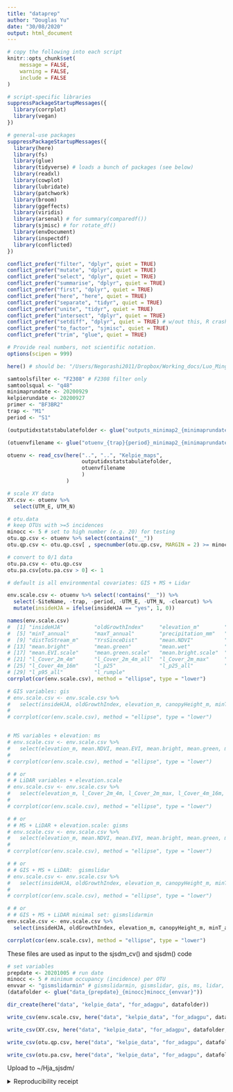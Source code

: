 ```yaml
---
title: "dataprep"
author: "Douglas Yu"
date: "30/08/2020"
output: html_document
---
```


```r
# copy the following into each script   
knitr::opts_chunk$set(
	message = FALSE,
	warning = FALSE,
	include = FALSE
)

# script-specific libraries
suppressPackageStartupMessages({
  library(corrplot)
  library(vegan)
})

# general-use packages
suppressPackageStartupMessages({
  library(here)
  library(fs)
  library(glue)
  library(tidyverse) # loads a bunch of packages (see below)
  library(readxl)
  library(cowplot)
  library(lubridate)
  library(patchwork)
  library(broom)
  library(ggeffects)
  library(viridis)
  library(arsenal) # for summary(comparedf())
  library(sjmisc) # for rotate_df()
  library(envDocument)
  library(inspectdf)
  library(conflicted)
})

conflict_prefer("filter", "dplyr", quiet = TRUE)
conflict_prefer("mutate", "dplyr", quiet = TRUE)
conflict_prefer("select", "dplyr", quiet = TRUE)
conflict_prefer("summarise", "dplyr", quiet = TRUE)
conflict_prefer("first", "dplyr", quiet = TRUE)
conflict_prefer("here", "here", quiet = TRUE)
conflict_prefer("separate", "tidyr", quiet = TRUE)
conflict_prefer("unite", "tidyr", quiet = TRUE)
conflict_prefer("intersect", "dplyr", quiet = TRUE)
conflict_prefer("setdiff", "dplyr", quiet = TRUE) # w/out this, R crashes
conflict_prefer("to_factor", "sjmisc", quiet = TRUE)
conflict_prefer("trim", "glue", quiet = TRUE)

# Provide real numbers, not scientific notation.
options(scipen = 999)
```


```r
here() # should be: "/Users/Negorashi2011/Dropbox/Working_docs/Luo_Mingjie_Oregon/HJA_analyses_Kelpie/sjSDM/R-git"
```


```r
samtoolsfilter <- "F2308" # F2308 filter only
samtoolsqual <- "q48"
minimaprundate <- 20200929
kelpierundate <- 20200927
primer <- "BF3BR2"
trap <- "M1"
period <- "S1"

(outputidxstatstabulatefolder <- glue("outputs_minimap2_{minimaprundate}_{samtoolsfilter}_{samtoolsqual}_kelpie{kelpierundate}_{primer}_vsearch97"))

(otuenvfilename <- glue("otuenv_{trap}{period}_minimap2_{minimaprundate}_kelpie{kelpierundate}.csv"))

otuenv <- read_csv(here("..", "..", "Kelpie_maps", 
                        outputidxstatstabulatefolder, 
                        otuenvfilename
                        )
                   )
```

```r
# scale XY data
XY.csv <- otuenv %>% 
  select(UTM_E, UTM_N)
```

```r
# otu.data
# keep OTUs with >=5 incidences
minocc <- 5 # set to high number (e.g. 20) for testing
otu.qp.csv <- otuenv %>% select(contains("__"))
otu.qp.csv <- otu.qp.csv[ , specnumber(otu.qp.csv, MARGIN = 2) >= minocc] 

# convert to 0/1 data
otu.pa.csv <- otu.qp.csv
otu.pa.csv[otu.pa.csv > 0] <- 1
```

```r
# default is all environmental covariates: GIS + MS + Lidar

env.scale.csv <- otuenv %>% select(!contains("__")) %>% 
  select(-SiteName, -trap, -period, -UTM_E, -UTM_N, -clearcut) %>% 
  mutate(insideHJA = ifelse(insideHJA == "yes", 1, 0))

names(env.scale.csv)
#  [1] "insideHJA"          "oldGrowthIndex"     "elevation_m"        "canopyHeight_m"    
#  [5] "minT_annual"        "maxT_annual"        "precipitation_mm"   "distToRoad_m"      
#  [9] "distToStream_m"     "YrsSinceDist"       "mean.NDVI"          "mean.EVI"          
# [13] "mean.bright"        "mean.green"         "mean.wet"           "mean.NDVI.scale"   
# [17] "mean.EVI.scale"     "mean.green.scale"   "mean.bright.scale"  "mean.wet.scale"    
# [21] "l_Cover_2m_4m"      "l_Cover_2m_4m_all"  "l_Cover_2m_max"     "l_Cover_2m_max_all"
# [25] "l_Cover_4m_16m"     "l_p25"              "l_p25_all"          "l_p95"             
# [29] "l_p95_all"          "l_rumple"      
corrplot(cor(env.scale.csv), method = "ellipse", type = "lower")

# GIS variables: gis
# env.scale.csv <- env.scale.csv %>%
#   select(insideHJA, oldGrowthIndex, elevation_m, canopyHeight_m, minT_annual, precipitation_mm, distToRoad_m, distToStream_m, YrsSinceDist)
# 
# corrplot(cor(env.scale.csv), method = "ellipse", type = "lower")


# MS variables + elevation: ms
# env.scale.csv <- env.scale.csv %>%
#   select(elevation_m, mean.NDVI, mean.EVI, mean.bright, mean.green, mean.wet)
# 
# corrplot(cor(env.scale.csv), method = "ellipse", type = "lower")

# # or
# # LiDAR variables + elevation.scale
# env.scale.csv <- env.scale.csv %>%
#   select(elevation_m, l_Cover_2m_4m, l_Cover_2m_max, l_Cover_4m_16m, l_p25, l_p95, l_rumple)
# 
# corrplot(cor(env.scale.csv), method = "ellipse", type = "lower")

# # or
# # MS + LiDAR + elevation.scale: gisms
# env.scale.csv <- env.scale.csv %>%
#   select(elevation_m, mean.NDVI, mean.EVI, mean.bright, mean.green, mean.wet, l_Cover_2m_4m, l_Cover_2m_max, l_Cover_4m_16m, l_p25, l_p95, l_rumple)
# 
# corrplot(cor(env.scale.csv), method = "ellipse", type = "lower")

# # or
# # GIS + MS + LiDAR:  gismslidar
# env.scale.csv <- env.scale.csv %>%
#   select(insideHJA, oldGrowthIndex, elevation_m, canopyHeight_m, minT_annual, precipitation_mm, distToRoad_m, distToStream_m, YrsSinceDist, mean.NDVI, mean.EVI, mean.bright, mean.green, mean.wet, l_Cover_2m_4m, l_Cover_2m_max, l_Cover_4m_16m, l_p25, l_p95, l_rumple)
# 
# corrplot(cor(env.scale.csv), method = "ellipse", type = "lower")

# # or
# # GIS + MS + LiDAR minimal set: gismslidarmin
env.scale.csv <- env.scale.csv %>%
  select(insideHJA, oldGrowthIndex, elevation_m, canopyHeight_m, minT_annual, distToRoad_m, distToStream_m, YrsSinceDist, mean.NDVI, mean.green, l_Cover_2m_4m, l_Cover_2m_max, l_Cover_4m_16m, l_p25, l_p95, l_rumple)

corrplot(cor(env.scale.csv), method = "ellipse", type = "lower")
```


These files are used as input to the sjsdm_cv() and sjsdm() code
```r
# set variables
prepdate <- 20201005 # run date
minocc <- 5 # minimum occupancy (incidence) per OTU
envvar <- "gismslidarmin" # gismslidarmin, gismslidar, gis, ms, lidar, mslidar
(datafolder <- glue("data_{prepdate}_{minocc}minocc_{envvar}"))

dir_create(here("data", "kelpie_data", "for_adagpu", datafolder))

write_csv(env.scale.csv, here("data", "kelpie_data", "for_adagpu", datafolder,  "scale.env.csv"))

write_csv(XY.csv, here("data", "kelpie_data", "for_adagpu", datafolder, "XY.csv"))

write_csv(otu.qp.csv, here("data", "kelpie_data", "for_adagpu", datafolder,  "otu.qp.csv"))

write_csv(otu.pa.csv, here("data", "kelpie_data", "for_adagpu", datafolder, "otu.pa.csv"))
```

Upload to ~/Hja_sjsdm/


<details><summary>Reproducibility receipt</summary>
```r
# datetime
Sys.time()

# repository
git2r::repository(here::here())

env_doc("table", git = FALSE)
```
